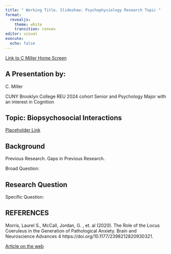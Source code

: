 ```yaml
---
title: " Working Title. Slideshow: Psychophysiology Research Topic "
format:
  revealjs:
    theme: white
    transition: convex
editor: visual
execute:
  echo: false
---
```


[Link to C Miller Home Screen](https://miller-c-r.github.io/cm_nsf_reu_didactics/)

## A Presentation by:

C. Miller

CUNY Brooklyn College REU 2024 cohort Senior and Psychology Major with an interest in Cognition

## Topic: Biopsychosocial Interactions

[Placeholder Link](place_holder.docx)

## Background

Previous Research. Gaps in Previous Research.

Broad Question:

## Research Question

Specific Question:

## REFERENCES {.scrollable}

Morris, Laurel S., McCall, Jordan, G. , et. al (2020). The Role of the Locus Coeruleus in the Generation of Pathological Anxiety. Brain and Neuroscience Advances 4 https://doi.org/10.1177/2398212820930321.

[Article on the web](https://journals.sagepub.com/doi/10.1177/2398212820930321)
